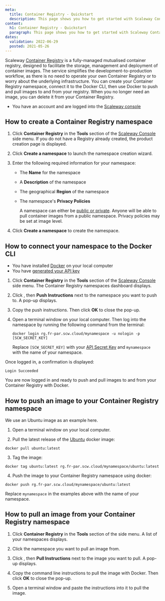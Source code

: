 ```yaml
---
meta:
  title: Container Registry - Quickstart
  description: This page shows you how to get started with Scaleway Container Registry.
content:
  h1: Container Registry - Quickstart
  paragraph: This page shows you how to get started with Scaleway Container Registry.
dates:
  validation: 2022-06-29
  posted: 2021-05-26
---
```


Scaleway [Container Registry](/compute/container-registry/concepts/#container-registry) is a fully-managed mutualised container registry, designed to facilitate the storage, management and deployment of container images. The service simplifies the development-to-production workflow, as there is no need to operate your own Container Registry or to worry about the underlying infrastructure. You can create your Container Registry namespace, connect it to the Docker CLI, then use Docker to push and pull images to and from your registry. When you no longer need an image, you can delete it from your Container Registry.

<Message type="requirement">

  - You have an account and are logged into the [Scaleway console](https://console.scaleway.com) 

</Message>

## How to create a Container Registry namespace

1. Click **Container Registry** in the **Tools** section of the [Scaleway Console](https://console.scaleway.com) side menu. If you do not have a Registry already created, the product creation page is displayed.

2. Click **Create a namespace** to launch the namespace creation wizard.

3. Enter the following required information for your namespace:
    * The **Name** for the namespace
    * A **Description** of the namespace 
    * The geographical **Region** of the namespace
    * The namespace's **Privacy Policies**

      <Message type="note">

      A namespace can either be [public or private](/compute/container-registry/concepts#namespace-privacy-policies). Anyone will be able to pull container images from a public namespace. Privacy policies may be set at image level.

      </Message>

4. Click **Create a namespace** to create the namespace.

## How to connect your namespace to the Docker CLI

<Message type="requirement">

- You have installed [Docker](https://www.docker.com/) on your local computer
- You have [generated your API key](/console/my-project/how-to/generate-api-key/)

</Message>

1. Click **Container Registry** in the **Tools** section of the [Scaleway Console](https://console.scaleway.com) side menu. The Container Registry namespaces dashboard displays.

2. Click <Icon name="more" />, then **Push Instructions** next to the namespace you want to push to. A pop-up displays.

3. Copy the push instructions. Then click **OK** to close the pop-up.

4. Open a terminal window on your local computer. Then log into the namespace by running the following command from the terminal:
    ```
    docker login rg.fr-par.scw.cloud/mynamespace -u nologin -p [SCW_SECRET_KEY]
    ```
    <Message type="important">

    Replace `[SCW_SECRET_KEY]` with your [API Secret Key](/console/my-project/how-to/generate-api-key/) and `mynamespace` with the name of your namespace.

    </Message>
    
  Once logged in, a confirmation is displayed:

  ```
  Login Succeeded
  ```

  You are now logged in and ready to push and pull images to and from your Container Registry with Docker.


## How to push an image to your Container Registry namespace

<Message type="note">

We use an Ubuntu image as an example here.

</Message>

1. Open a terminal window on your local computer. 

2. Pull the latest release of the [Ubuntu](https://hub.docker.com/_/ubuntu/) docker image:
  ```
  docker pull ubuntu:latest
  ```

3. Tag the image:
  ```
  docker tag ubuntu:latest rg.fr-par.scw.cloud/mynamespace/ubuntu:latest
  ```

4. Push the image to your Container Registry namespace using docker:
  ```
  docker push rg.fr-par.scw.cloud/mynamespace/ubuntu:latest
  ```

<Message type="important">

Replace `mynamespace` in the examples above with the name of your namespace.

</Message>


## How to pull an image from your Container Registry namespace

1. Click **Container Registry** in the **Tools** section of the side menu. A list of your namespaces displays.

2. Click the namespace you want to pull an image from.

3. Click <Icon name="more" />, then **Pull Instructions** next to the image you want to pull. A pop-up displays.

4. Copy the command line instructions to pull the image with Docker. Then click **OK** to close the pop-up.

5. Open a terminal window and paste the instructions into it to pull the image.
